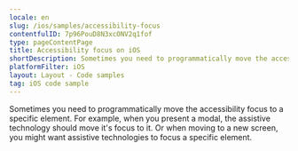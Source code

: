 ```yaml
---
locale: en
slug: /ios/samples/accessibility-focus
contentfulID: 7p96PouD8N3xcONV2q1fof
type: pageContentPage
title: Accessibility focus on iOS
shortDescription: Sometimes you need to programmatically move the accessibility focus to a specific element.
platformFilter: iOS
layout: Layout - Code samples
tag: iOS code sample
---
```


Sometimes you need to programmatically move the accessibility focus to a specific element. For example, when you present a modal, the assistive technology should move it's focus to it. Or when moving to a new screen, you might want assistive technologies to focus a specific element.

<CodeSample id="accessibility-focus" locale="en" platform="ios"/>